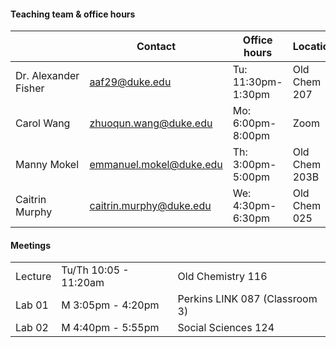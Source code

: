 #### Teaching team & office hours

|                      | Contact                                             | Office hours       | Location      |
|---------------|---------------|---------------|---------------|
| Dr. Alexander Fisher | [aaf29\@duke.edu](aaf29@duke.edu)                   | Tu: 11:30pm-1:30pm | Old Chem 207  |
| Carol Wang           | [zhuoqun.wang\@duke.edu](zhuoqun.wang@duke.edu)     | Mo: 6:00pm-8:00pm    | Zoom          |
| Manny Mokel          | [emmanuel.mokel\@duke.edu](emmanuel.mokel@duke.edu) | Th: 3:00pm-5:00pm  | Old Chem 203B |
| Caitrin Murphy       | [caitrin.murphy\@duke.edu](caitrin.murphy@duke.edu) | We: 4:30pm-6:30pm  | Old Chem 025  |

#### Meetings

|         |                       |                                |
|---------|-----------------------|--------------------------------|
| Lecture | Tu/Th 10:05 - 11:20am | Old Chemistry 116              |
| Lab 01  | M 3:05pm - 4:20pm     | Perkins LINK 087 (Classroom 3) |
| Lab 02  | M 4:40pm - 5:55pm     | Social Sciences 124            |
